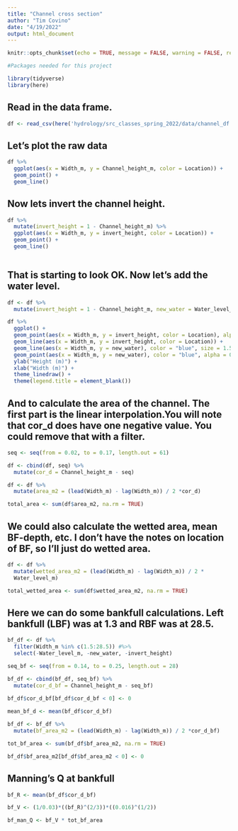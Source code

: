 ```yaml
---
title: "Channel cross section"
author: "Tim Covino"
date: "4/19/2022"
output: html_document
---
```



```r
knitr::opts_chunk$set(echo = TRUE, message = FALSE, warning = FALSE, results = FALSE)
```

```r
#Packages needed for this project

library(tidyverse)
library(here)

```

## Read in the data frame.
```r
df <- read_csv(here('hydrology/src_classes_spring_2022/data/channel_df.csv'))
```

## Let's plot the raw data
```r
df %>% 
  ggplot(aes(x = Width_m, y = Channel_height_m, color = Location)) +
  geom_point() +
  geom_line()
```

## Now lets invert the channel height.
```r
df %>% 
  mutate(invert_height = 1 - Channel_height_m) %>% 
  ggplot(aes(x = Width_m, y = invert_height, color = Location)) +
  geom_point() +
  geom_line()
  
```

## That is starting to look OK. Now let's add the water level.
```r

df <- df %>% 
  mutate(invert_height = 1 - Channel_height_m, new_water = Water_level_m + invert_height) 

df %>% 
  ggplot() +
  geom_point(aes(x = Width_m, y = invert_height, color = Location), alpha = 0.5, size = 3) +
  geom_line(aes(x = Width_m, y = invert_height, color = Location)) +
  geom_line(aes(x = Width_m, y = new_water), color = "blue", size = 1.5) +
  geom_point(aes(x = Width_m, y = new_water), color = "blue", alpha = 0.5, size = 3)+ 
  ylab("Height (m)") +
  xlab("Width (m)") +
  theme_linedraw() +
  theme(legend.title = element_blank())

```

## And to calculate the area of the channel. The first part is the linear interpolation.You will note that cor_d does have one negative value. You could remove that with a filter. 
```r
seq <- seq(from = 0.02, to = 0.17, length.out = 61)

df <- cbind(df, seq) %>% 
  mutate(cor_d = Channel_height_m - seq)

df <- df %>% 
  mutate(area_m2 = (lead(Width_m) - lag(Width_m)) / 2 *cor_d)

total_area <- sum(df$area_m2, na.rm = TRUE)
```


## We could also calculate the wetted area, mean BF-depth, etc. I don't have the notes on location of BF, so I'll just do wetted area. 

```r
df <- df %>% 
  mutate(wetted_area_m2 = (lead(Width_m) - lag(Width_m)) / 2 *
  Water_level_m)

total_wetted_area <- sum(df$wetted_area_m2, na.rm = TRUE)
```


## Here we can do some bankfull calculations. Left bankfull (LBF) was at 1.3 and RBF was at 28.5. 
```r
bf_df <- df %>% 
  filter(Width_m %in% c(1.5:28.5)) #%>% 
  select(-Water_level_m, -new_water, -invert_height)

seq_bf <- seq(from = 0.14, to = 0.25, length.out = 28)

bf_df <- cbind(bf_df, seq_bf) %>% 
  mutate(cor_d_bf = Channel_height_m - seq_bf)
  
bf_df$cor_d_bf[bf_df$cor_d_bf < 0] <- 0

mean_bf_d <- mean(bf_df$cor_d_bf)

bf_df <- bf_df %>% 
  mutate(bf_area_m2 = (lead(Width_m) - lag(Width_m)) / 2 *cor_d_bf)  

tot_bf_area <- sum(bf_df$bf_area_m2, na.rm = TRUE)

bf_df$bf_area_m2[bf_df$bf_area_m2 < 0] <- 0

```

## Manning's Q at bankfull
```r
bf_R <- mean(bf_df$cor_d_bf)

bf_V <- (1/0.03)*((bf_R)^(2/3))*((0.016)^(1/2))

bf_man_Q <- bf_V * tot_bf_area

```






